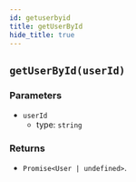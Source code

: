 ```yaml
---
id: getuserbyid
title: getUserById
hide_title: true
---
```


## `getUserById(userId)`

### Parameters
- `userId`
  - type: `string`


### Returns
- `Promise<User | undefined>`.

